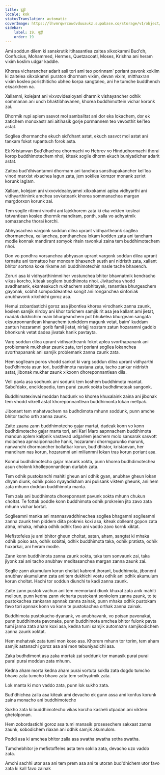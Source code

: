 ```yaml
---
title: बुद्धी
locale: kok
statusTranslation: automatic
coverImage: https://lhvmrqwrcowdvduuaukz.supabase.co/storage/v1/object/public/strapi-uploads/small_cover-educacion-fundamental.webp-2d51a7828a2b1309555be27f7e2a61a0.webp
sidebar:
    label: 19. बुद्धी
    order: 19
---
```

Ami soddun dilem ki sanskrutik itihasantlea zaitea xikxokamni Bud'dh, Confucius, Mohammed, Hermes, Quetzacoatl, Moses, Krishna ani heram vixim koslim udgar kaddle.

Khorea vicharancher adarit asli tori ami teo porinnam' poriant pavonk xoklim ki zaitelea xikxokamni puraton dhormam vixim, devan vixim, mitthaxran vixim kosleo poristhiticho ubheo korpa sangtaleo, ani he tumche buddhench eksarkhem na.

Xallamni, kolejant ani vixvovidealoyani dharmik vishayancher odhik sommanan ani unch bhaktibhavanen, khorea buddhimottein vichar koronk zai.

Dhormik rupi aplem sasvot mol samballtat ani dor eka lokachem, dor ek zatichem monoxastr ani aitihasik gorje pormannem teo vevosthit kel'leo astat.

Sogllea dhormanche ekuch sid'dhant astat, ekuch sasvot mol astat ani tankam fokot rupantuch forok asta.

Ek Kristanvan Bud'dhachea dhormachi vo Hebrev vo Hindudhormachi thorai korop buddhimotechem nhoi, kiteak soglle dhorm ekuch buniyadicher adarit astat.

Zaitea bud'dhivantamni dhormam ani tanchea sansthapakancher kel'lea vinod marxist vixachea lagun zata, jem sokllea komzor monank zerixt korunk laglam.

Xallam, kolejam ani vixvovidealoyamni xikxokamni aplea vidhyarthi ani vidhyarthinimk amchea sovkateank khorea sommanachea margan margdorxon korunk zai.

Tem soglle ritimni virodhi ani lajekhorem zata ki eka vekten kosleai totvantlean kosleo dhormik mandiram, ponth, xalla vo adhyatmik somazanche thorai korchi.

Abhyasachea vargonk soddun dilea uprant vidhyartheank sogllea dhormanchea, xallanchea, ponthanchea lokam kodden zata ani tancham modle konnak mandirant somyok ritein ravonkui zaina tem buddhimotechem nhoi.

Don vo pondhra vorsanchea abhyasan uprant vargonk soddun dilea uprant tornatte ani tornatteo her monxam bhaxench susth ani nidristh zata, xallant bhitor sortona koxe rikame ani buddhimotechin nasle tache bhaxench.

Zoruri asa ki vidhyarthinimni her vostunchea bhitor bhavnatmik kendracho vikas korcho, kiteak sogllem buddhimota nhoi. Jivitachea vhodd avadhanank, ekanteakuch rukhachem sobhitayek, ranantlea bhurgeachem gayonak, sobhit sompoddeantlea songit ani ronganchea sinfoniak anubhavonk xikchichi goroz asa.

Hemui zobardastichi goroz asa jibontlea khorea virodhank zanna zaunk, koslem samjik nirdoy ani khor torichem samjik rit asa jea kallant ami jietat, roadak dukhichim main bhurgeanchem pot bhukelea bhurgeam sangata eksurponnantlean khanachem tunkddem magunk vetat, baim' kuddam zantun hozaramni gorib famil jietat, nirlajj raostam zatun hozaramni gaddio bhonkunk vetat dadea jivatak hanik pavtayta.

Varg soddun dilea uprant vidhyartheank fokot aplea svorthapanank ani problemank mukhekar zaunk zata, tori poriant sogllea lokanchea svorthapanank ani samjik problemank zanna zaunk zata.

Hem soglleam poros vhodd sankxt ki varg soddun dilea uprant vidhyarthi bud'dhimota asun tori, buddhimota nastana zata, tacho zankar nidristh astat, jibonak mukhar zaunk xikxonn dhoreponnantlean dila.

Vell pavla asa sodhunk ani sodunk tem koshem buddhimota mantat. Sabd'dakx, enciklopedia, tem purai zaunk xokta budhdimoteak sangonk.

Buddhimatexinvai moddan haddunk vo khorea khuxalaink zaina ani jibonak tem vhodd vikrell astat khoreponnantlean buddhimonta lokan mellpak.

Jibonant tem mahatvachem na budhdimota mhunn soddunk, punn amche bhitor tacho orth zanna zaunk.

Zaite zaana zann buddhimotecho gajar martat, dadeak konn vo konn budhdimotecho gajar marta tori, ani Karl Marx aapnnachem buddhimota mandun aplem kallpnik vastavad udgarlem jeachem molo sansarak sasvott molachea apnnaiponnache hanik, hozaramni dhormgurunko marunk, nanvanchi dhormancher bollatkar korun, bud'dhistor, kristanvan, her mandiram nas korun, hozaramni ani milianmni lokan tras korun poriant asa.

Konnui budhdimotecho gajar marunk xokta, punn khorea budhdimotechea asun cholonk kholleponnantlean durlabh zata.

Tem odhik pustokanchi mahiti gheun ani odhik gyan, anubhav gheun lokan dhyan diunk, odhik poiso nyayadisham ani pulisank viktem gheunk, ani hem zata mhunn doddun buddhimota manta.

Tem zala ani buddhimota dhoreponnant pavunk xokta mhunn chukun choltat. Te fottak poddle konn buddhimota odhik prokreien jito zavo zata mhunn vichar kortat.

Soglleamni manka ani mannasvaddhinechea sogllea bhagamni soglleamni zanna zaunk tem piddem diita prokreis koxi asa, kiteak dolleant gopon zata atma, mhaka, mhaka odhik odhik favo ani vaddo zavo kornk xiktat.

Mefistofeles je ami bhitor gheun choltat, satan, aham, sangtat ki mhaka odhik poiso asa, odhik sobitai, odhik buddhimota taka, odhik pratista, odhik huxarkai, ani heram modle.

Zann konn buddhimota zanna zaunk xokta, taka tem sonvaunk zai, taka jiyonk zai ani tacho anubhav meditasanchea margan zanna zaunk zai.

Soglle zann akumulum korun choltat kabrent jhorant, buddhimota, jibonent anubhav akumulumn zata ani tem dukhichi vostu odhik ani odhik akumulum korun choltat. Hachi tor soddun diunchi te kadi zanna zaunk.

Zaite zann pustok vachun ani tem memoriant diunk khuxal zata anik mahiti melloun, punn kedna zann vicharta pustokant sonkolem zanna zaunk, to te pustokachea zankaran apnnak zanna zainak, punn mhaka odhik pustokam favo tori apnnak konn vo konn te pustokachea orthak zanna zainak.

Buddhimota pustokacho dyanank, vo anubhavank, vo poisan pavonakai, punn buddhimota pavonaka, punn buddhimota amchea bhitor fulonk pavta tumi janna zata aham koxi asa, kedna tumi samjik automazm samjikodichem zanna zaunk xoktat.

Hem mehatvak zata tumi mon koso asa. Khorem mhunn tor torim, tem aham samjik astanachi goroz asa ani mon tebuniyadichi asa.

Zaka budhdimont asa zaka mortak zai soddunk tor manasik purai purai purai purai moddun zata mhunn.

Kedna aham morta kedna aham purai vortuta soklla zata dogdo tumcho bhavo zata tumcho bhavo zata tem sothyatmik zata.

Lok manta ki mon vaddo zata, punn lok sukho zata.

Bud'dhichea zalla asa kiteak ami devacho ek gunn assa ami konfus korunk zaina monacho ani buddhimotecho

Sukho zata ki buddhimotecho vikas korcho kasheli utpadan ani viktem ghetolponan.

Hem zobordastichi goroz asa tumi manasik prosesechem sakxaat zanna zaunk, sobodichem riaxan ani odhik samjik akumulom.

Poddi asa ki amchea bhitor zalla asa swatha swatha sotha swatha.

Tumchebhitor je mefistoffeles asta tem soklla zata, devacho uzo vaddo zata.

Amchi sachhi utor asa ani tem prem asa ani te utoran bud'dhichem utor favo zata ki kall favo zainak
